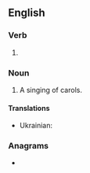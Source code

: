 ==English==

===Verb===
{{head|en|present participle}}

# {{lb|en|British|Canada}} {{present participle of|carol|lang=en|nocat=1}}

===Noun===
{{en-noun}}

# A singing of carols.

==== Translations ====
{{trans-top|the act of singing carols}}
{{trans-mid}}
* Ukrainian: {{t|uk|колядування|f}}
{{trans-bottom}}

===Anagrams===
* {{anagrams|en|a=acgillnor|collaring|local ring}}
